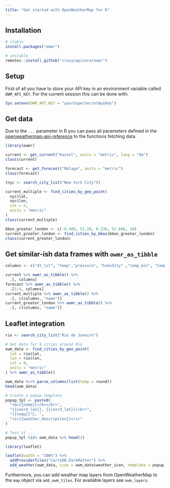 ```yaml
---
title: "Get started with OpenWeatherMap for R"
---
```


## Installation

```r
# stable
install.packages("omwr")

# unstable
remotes::install_github("crazycapivara/owmr")
```

## Setup

First of all you have to store your API key in an environment variable called `OWM_API_KEY`.
For the current session this can be done with:

```r
Sys.setenv(OWM_API_KEY = "yourSuperSecretApiKey")
```

## Get data

Due to the `...` parameter in R you can pass all parameters defined in the [openweathermap-api-reference](https://openweathermap.org/api) to the functions fetching data.

```r
library(owmr)

current <- get_current("Kassel", units = "metric", lang = "de")
class(current)

forecast <- get_forecast("Malaga", units = "metric")
class(forecast)

(nyc <- search_city_list("New York City"))

current_multiple <- find_cities_by_geo_point(
  nyc$lat,
  nyc$lon,
  cnt = 5,
  units = "metric"
)
class(current_multiple)

bbox_greater_london <- c(-0.489, 51.28, 0.236, 51.686, 10)
current_greater_london <- find_cities_by_bbox(bbox_greater_london)
class(current_greater_london)
```

## Get similar-ish data frames with `owmr_as_tibble`

```r
columns <- c("dt_txt", "temp","pressure", "humidity" ,"temp_min", "temp_max")

current %>% owmr_as_tibble() %>%
  .[, columns]
forecast %>% owmr_as_tibble() %>%
  .[1:4, columns]
current_multiple %>% owmr_as_tibble() %>%
  .[, c(columns, "name")]
current_greater_london %>% owmr_as_tibble() %>%
  .[, c(columns, "name")]
```

## Leaflet integration

```r
rio <- search_city_list("Rio de Janeiro")

# Get data for 9 cities around Rio
owm_data <- find_cities_by_geo_point(
  lat = rio$lat,
  lon = rio$lon,
  cnt = 9,
  units = "metric"
) %>% owmr_as_tibble()

owm_data %<>% parse_columns(list(temp = round))
head(owm_data)

# Create a popup template
popup_tpl <- paste0(
  "<b>{{name}}</b></br>",
  "{{coord_lon}}, {{coord_lat}}</br>",
  "{{temp}}°C, ",
  "<i>{{weather_description}}</i>"
)

# Test it ...
popup_tpl %$$% owm_data %>% head(2)

library(leaflet)

leaflet(width = "100%") %>%
  addProviderTiles("CartoDB.DarkMatter") %>%
  add_weather(owm_data, icon = owm_data$weather_icon, template = popup_tpl)
```

Furthermore, you can add weather map layers from OpenWeatherMap to the `map` object via `add_owm_tiles`. For available layers see `owm_layers`.
